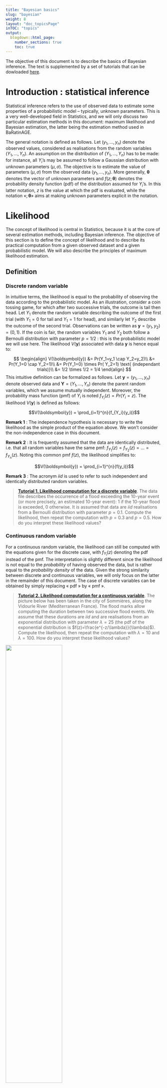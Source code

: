 ---
title: "Bayesian basics"
slug: "bayesian"
weight: 8
layout: "doc_topicsPage"
inTOC: "topics"
output:
  blogdown::html_page:
    number_sections: true
    toc: true
---

The objective of this document is to describe the basics of Bayesian inference. The text is supplemented by a set of tutorials that can be dowloaded [here](TP_bayesian.en.zip). 

# Introduction : statistical inference

Statistical inference refers to the use of observed data to estimate some properties of a probabilistic model – typically, unknown parameters. This is a very well-developed field in Statistics, and we will only discuss two particular estimation methods in this document: maximum likelihood and Bayesian estimation, the latter being the estimation method used in BaRatinAGE.

The general notation is defined as follows. Let $(y_1,\ldots,y_n)$ denote the observed values, considered as realisations from the random variables $(Y_1,\ldots,Y_n)$. An assumption on the distribution of $(Y_1,\ldots,Y_n)$ has to be made: for instance, all $Y_i$'s may be assumed to follow a Gaussian distribution with unknown parameters $(\mu,\sigma)$. The objective is to estimate the value of parameters $(\mu,\sigma)$ from the observed data $(y_1,\ldots,y_n)$. More generally, $\boldsymbol{\theta}$ denotes the vector of unknown parameters and $f(z;\boldsymbol{\theta})$ denotes the probability density function (pdf) of the distribution assumed for $Y_i$'s. In this latter notation, $z$ is the value at which the pdf is evaluated, while the notation «$;\boldsymbol{\theta}$» aims at making unknown parameters explicit in the notation.

# Likelihood

The concept of likelihood is central in Statistics, because it is at the core of several estimation methods, including Bayesian inference. The objective of this section is to define the concept of likelihood and to describe its practical computation from a given observed dataset and a given probabilistic model. We will also describe the principles of maximum likelihood estimation.

## Definition

### Discrete random variable

In intuitive terms, the likelihood is equal to the probability of observing the data according to the probabilistic model. As an illustration, consider a coin tossing game, for which after two successive trials, the outcome is tail then head. Let $Y_1$ denote the random variable describing the outcome of the first trial (with $Y_1=0$ for tail and $Y_1=1$ for head), and similarly let $Y_2$ describe the outcome of the second trial. Observations can be written as $\boldsymbol{y}=(y_1,y_2)=(0,1)$. If the coin is fair, the random variables $Y_1$ and $Y_2$ both follow a Bernoulli distribution with parameter $p=1/2$ : this is the probabilistic model we will use here. The likelihood $V(\boldsymbol{y})$ associated with data $\boldsymbol{y}$ is hence equal to:

$$ \begin{align}
V(\boldsymbol{y}) &= Pr(Y_1=y_1 \cap Y_2=y_2)\\
&= Pr(Y_1=0 \cap Y_2=1)\\
&= Pr(Y_1=0) \times Pr( Y_2=1) \text{ (independant trials)}\\
&= 1/2 \times 1/2 = 1/4
\end{align}
$$
This intuitive definition can be formalized as follows. Let $\boldsymbol{y}=(y_1,\ldots,y_n)$ denote observed data and $\boldsymbol{Y}=(Y_1,\ldots,Y_n)$ denote the parent random variables, which we assume mutually independent. Moreover, the probability mass function (pmf) of $Y_i$ is noted $f_{Y_i}(z)=Pr(Y_i=z)$. The likelihood $V(\boldsymbol{y})$ is defined as follows:

$$V(\boldsymbol{y}) = \prod_{i=1}^{n}{f_{Y_i}(y_i)}$$

**Remark 1** : The independence hypothesis is necessary to write the likelihood as the simple product of the equation above. We won’t consider the non-independence case in this document. 

**Remark 2** : It is frequently assumed that the data are identically distributed, i.e. that all random
variables have the same pmf: $f_{Y_1}(z)=f_{Y_2}(z)=\ldots=f_{Y_n}(z)$. Noting this common pmf $f(z)$, the likelihood simplifies to:

$$V(\boldsymbol{y}) = \prod_{i=1}^{n}{f(y_i)}$$

**Remark 3** : The acronym *iid* is used to refer to such independent and identically distributed random
variables.

> [**Tutorial 1. Likelihood computation for a discrete variable**](TP_bayesian.en.zip). The data file describes the occurrence of a flood exceeding the 10-year event (or more precisely, an estimated 10-year event): 1 if the 10-year flood is exceeded, 0 otherwise. It is assumed that data are *iid* realisations from a Bernoulli distribution with parameter $p=0.1$. Compute the likelihood, then repeat the computation with $p=0.3$ and $p=0.5$. How do you interpret these likelihood values?

### Continuous random variable

For a continuous random variable, the likelihood can still be computed with the equations given for the discrete case, with $f_{Y_i}(z)$ denoting the pdf instead of the pmf. The interpretation is slightly different since the likelihood is not equal to the *probability* of having observed the data, but is rather equal to the *probability density* of the data. Given the strong similarity between discrete and continuous variables, we will only focus on the latter in the remainder of this document. The case of discrete variables can be obtained by simply replacing « pdf » by « pmf ».

> [**Tutorial 2. Likelihood computation for a continuous variable**](TP_bayesian.en.zip). The picture below has been taken in the city of Sommières, along the Vidourle River (Mediterranean France). The flood marks allow computing the duration between two successive flood events. We assume that these durations are *iid* and are realisations from an exponential distribution with parameter $\lambda=25$ (the pdf of the exponential distribution is $f(z)=\frac{e^{-z/\lambda}}{\lambda}$). Compute the likelihood, then repeat the computation with $\lambda=10$ and $\lambda=100$. How do you interpret these likelihood values?

<img src="Vidourles.jpg" width="60%">
<p style="text-align: center;color: gray;"> Picture taken in the city of Sommières showing flood marks on a building. Photo : Diane Laberge, [http://www.dianelaberge.com/blogue/2012/11/09/laccent-du-sud/](http://www.dianelaberge.com/blogue/2012/11/09/laccent-du-sud/).</p>

## Maximum likelihood estimation

The idea behind maximum likelihood estimation should be intuitive after the tutorials proposed in the previous section: an estimate can be obtained by picking up the parameter maximizing the likelihood. This can be formalized as follows, using the same notation as in previous sections: $\boldsymbol{y}=(y_1,\ldots,y_n)$ denote the data, and $\boldsymbol{Y}=(Y_1,\ldots,Y_n)$ the corresponding random variables. We now assume that the pdf of the random variable $Y_i$ depends on one or several unknown parameters denoted by $\boldsymbol{\theta}$. This pdf is noted $f_{Y_i}(z;\boldsymbol{\theta})$. The likelihood $V(\boldsymbol{y};\boldsymbol{\theta})$ is then equal to:

$$V(\boldsymbol{y};\boldsymbol{\theta}) = \prod_{i=1}^{n}{f_{Y_i}(y_i;\boldsymbol{\theta})}$$

This equation is basically identical to the preceding likelihood equations, except that unknown parameters $\boldsymbol{\theta}$ are made explicit in the notation. The maximum likelihood estimator $\hat{\boldsymbol{\theta}}$ then corresponds to the parameter vector maximizing the likelihood:

$$\hat{\boldsymbol{\theta}} = \mathop{\mathrm{argmax}}_{\boldsymbol{\theta}} V(\boldsymbol{y};\boldsymbol{\theta})$$

> [**Tutorial 3. Maximum likelihood estimation, discrete case**](TP_bayesian.en.zip). Using the data of Tutorial 1, compute the likelihood for a grid of values of parameter $p$. Plot the likelihood as a function of $p$, and deduce the maximum likelihood estimate. Is there any other information one could use in this likelihood function?

> [**Tutorial 4. Maximum likelihood estimation, continuous case**](TP_bayesian.en.zip). Using the data of Tutorial 2, compute the likelihood for a grid of values of parameter $\lambda$. Plot the likelihood as a function of $\lambda$, and deduce the maximum likelihood estimate. Is there any other information one could use in this likelihood function?

> [**Tutorial 5. Maximum likelihood estimation for a linear regression**](TP_bayesian.en.zip). Consider the data in the figure below, representing annual precipitation($X$) and annual streamflow ($Y$) for some
catchment. A roughly linear link being apparent in this figure, a linear relation is assumed as follows:
>
$$y_i=\theta  x_i + \varepsilon_i \text{ with }  \varepsilon_i \sim \mathcal{N}(0,\sigma)$$
>
<img src="linear.en.jpg" width="50%">
<p style="text-align: center;color: gray;"> Relation between annual precipitation $X$ and annual streamflow $Y$</p>
>
> This relation assumes that the annual streamflow is equal to a fraction $\theta$ of the annual precipitation, plus a residual value varying from year to year. The residuals are further assumed to be *iid* realisations from a Gaussian distribution with mean zero and unknown standard deviation $\sigma$. Under these hypotheses, the $i$th annual streamflow is a realisation from a Gaussian distribution $\mathcal{N}(\theta x_i,\sigma)$: in other words, the linear regression model gives the mean of the annual streamflow, while the residual standard deviation gives the uncertainty on the predicted annual streamflow. Note that the annual streamflow data $\boldsymbol{y}$ are not identically distributed here (because the mean is different every year).
>
> 1. Plot the data along with the regression line for $\theta=0.1$.
2. Compute the likelihood of data $\boldsymbol{y}$ for $\theta=0.1$ and $\sigma=50$.
3. By trial-and-error, compute the maximum likelihood estimate of $\theta$ (keeping $\sigma=50$ fixed).
4. Compare the maximum likelihood regression line with the one computed by Excel (right click…Add Trendline).
>
> Remark: although very simple, this example provides an excellent illustration of the way parameters from a deterministic model can be estimated. Here the deterministic model is the simple linear relation $y_{sim}=\theta x$. Streamflow $y_{sim}$ is the output variable (also called predictand), precipitation $x$ is the input variable (also called predictor), and $\theta$ is the unknown parameter to be estimated. The example can be generalized to much more complex models, including rating curves or hydrologic models.

# Bayesian inference

As maximum likelihood, the Bayesian approach is an estimation method. Some of its properties are of particular interest in a hydrologic context, in particular in terms of uncertainty quantification. Here we describe the building blocks of Bayesian estimation: likelihood, prior distribution and posterior distribution.

## Likelihood

Bayesian estimation uses the likelihood as defined in the preceding sections. However in a Bayesian context, the likelihood is generally noted $p(\boldsymbol{y}|\boldsymbol{\theta})$ instead of $V(\boldsymbol{y};\boldsymbol{\theta})$):

$$p(\boldsymbol{y}|\boldsymbol{\theta}) = \prod_{i=1}^{n}{f_{Y_i}(y_i;\boldsymbol{\theta})}$$

The likelihood quantifies the information brought by the data about the unknown parameters $\boldsymbol{\theta}$. However, unlike with maximum likelihood estimation, we will not attempt to maximize it here.

## Prior distribution

The Bayesian does not only use the information brought by the data, but allows including any knowledge on $\boldsymbol{\theta}$ that would be available even before acquiring the data. This prior information is encoded as a distribution, whose pdf is noted $p(\boldsymbol{\theta})$. As suggested by this notation, the prior distribution does not depend on the data$\boldsymbol{y}$. This is actually a golden rule: the data should never be used to specify the prior distribution, since this would be akin to using the same data twice, leading to a strong under-estimation of uncertainties.

The specification of a prior distribution is completely context-dependent, and there is therefore no universal rule to follow. This specification is entirely the responsibility of the analyst, who has to translate his/her knowledge in the form of a distribution. This introduces an additional subjective step into the analysis, which led to vigorous debates between supporters and opponents of the Bayesian approach. One may still argue that: (1) fully objective computations sometimes lead to unrealistic results; (2) in most data analyses, there exist many subjective choices anyway; (3) the prior distribution at least forces the analyst to formalize this subjectivity, and makes it transparent (the prior distribution should always be communicated along with the results of the analysis!); (4) subjectivity and knowledge are not antithetical.

The tutorials will illustrate practical examples of prior specification. In the meantime, the following cases show that prior knowledge often exists in Hydrology:

* Consider the precipitation-streamflow regression in Tutorial 5: in most cases it is realistic to restrict $\theta$ between 0 and 1 (except if strong groundwater import is expected), and therefore it makes sense to use a prior distribution that induces this constraint (e.g. a uniform distribution between 0 and 1). Moreover, given the catchment size and its geographic location, one may have more information on the value of this parameter, which represents a runoff coefficient. For instance, in an arid or semi-arid region, a runoff coefficient as high as 0.8 would be unlikely for a medium-sized natural catchment (more than a few km²).
* Rating curves provide an excellent illustration of the availability of prior knowledge: rating curve parameters can indeed be linked with measurable hydraulic properties (e.g. geometry of a channel or a cross-section, slope of a channel, etc.), for which a rigorous quantification is possible. This is one underlying principle of BaRatin.
* Although using the data $\boldsymbol{y}$ to specify the prior distribution is strictly forbidden, it is not forbidden to use other data! This idea can for instance be used in flood frequency analysis for regionalisation purposes: sites nearby and similar (in some sense) to the target site can be used to specify a prior distribution; this information is then combined with the data at the target site $\boldsymbol{y}$ with a Bayesian analysis (see for instance [Ribatet 2007](https://hal.inrae.fr/tel-02590034)).

Finally, remind that in general $\boldsymbol{\theta}$ is a vector (as soon as there are several unknown parameters). The prior distribution is therefore multi-dimensional. A simple and frequently used approach to specify a multi-dimensional prior distribution is to use independent priors for each parameter. A joint prior distribution can then be obtained with a simple multiplication:

$$p(\boldsymbol{\theta})=p(\theta_1,\ldots,\theta_p)=\prod_{i=1}^{p}{p(\theta_i)}$$

##  Posterior distribution

Bayes theorem (image below) allows combining the information brought by the data (through the likelihood) with prior information into a distribution for the unknown parameter $\boldsymbol{\theta}$ , termed the
posterior distribution. The pdf of the posterior distribution, noted $p(\boldsymbol{\theta}|\boldsymbol{y})$, is defined by:

$$ p(\boldsymbol{\theta}|\boldsymbol{y}) = \frac{
\overbrace{p(\boldsymbol{y}|\boldsymbol{\theta})}^{\text{likelihood}} 
\times \overbrace{p(\boldsymbol{\theta})}^{\text{prior}}
}
{\underbrace{\int p(\boldsymbol{y}|\boldsymbol{\nu}) \times p(\boldsymbol{\nu})d\boldsymbol{\nu}}_{\text{normalization constant}}}$$


<img src="Thomas_Bayes.gif" width="40%">
<p style="text-align: center;color: gray;"> Thomas Bayes. Source : [Wikipedia](https://en.wikipedia.org/wiki/Thomas_Bayes)</p>

The numerator is simply the product of the likelihood and the prior pdf. The denominator looks more
complex, since it requires integrating this product with respect to unknown parameters. However, this denominator is in fact just a constant: the data $\boldsymbol{y}$ are given and fixed, and parameters $\boldsymbol{\nu}$ disappear from the denominator since they correspond to the integration variables. Consequently, the denominator only serves as a normalizing constant: it ensures that the area below the posterior pdf is equal to 1 (which is required for any pdf). In practice, it is actually not even necessary to compute this constant in general (the reason will be explained in page on [MCMC methods MCMC](/en/doc/topics/mcmc)). This allows simplifying Bayes theorem as follows:

$$ p(\boldsymbol{\theta}|\boldsymbol{y}) \propto p(\boldsymbol{y}|\boldsymbol{\theta}) p(\boldsymbol{\theta})$$

where the symbol « $\propto$ » stands for « is proportional to ». This equation shows that the derivation of the posterior pdf (up to a constant of proportionality) is disarmingly simple: it is just the product of the likelihood and the prior pdf! The resulting posterior pdf quantifies the knowledge on parameters $\boldsymbol{\theta}$, given two sources of information: the data and prior knowledge.

It is worth noting that the raw result of Bayesian estimation is a distribution, as opposed to a value (as in other estimation methods such as moments, maximum likelihood, etc.). This remark calls for further comments:

* The raw result of Bayesian inference directly provides a quantification of uncertainty.
* This does not mean that quantifying uncertainty is impossible with other estimation methods: in fact, most estimation methods come with a solid and well-developed theory for uncertainty quantification. But this quantification only comes in a second step, after having estimated a particular value.
* Conversely, this does not mean that estimating a value is impossible with Bayesian estimation: typically, the maximum of the posterior pdf is a standard choice. This can be considered as the Bayesian version of the maximum likelihood estimate, and it is often abbreviated as the Maxpost estimate (or alternatively the MAP estimate for Maximum A Posteriori).

The comments above show that all estimation methods can provide both a point-estimate (i.e. a value) and a quantification of uncertainty. Bred-in-the-bone Bayesians may argue that uncertainty quantification is somewhat more natural in a Bayesian framework, because uncertainty is the raw result and point-estimate is the by-product (while it’s the contrary with other estimation methods).

> [**Tutorial 6. Bayesian estimation, discrete case**](TP_bayesian.en.zip). Complete Tutorial 3 to perform a full Bayesian analysis, which requires: (1) specifying a prior pdf; (2) computing the posterior pdf (up to a constant of proportionality). Plot the likelihood, the prior pdf and the posterior pdf and compare them.
>
> The person who estimated the 10-year flood let you know that she/he did not used your data to make her/his estimation;moreover, she/he performed an analysis suggesting that the uncertainty on the exceedance probability of the estimated 10-year flood could be represented by a lognormal distribution$Log\mathcal{N}(\mu=log(0.1),\sigma=0.75)$. Use this information.

> [**Tutorial 7. Bayesian estimation, continuous case**](TP_bayesian.en.zip). Complete Tutorial 4 to perform a full Bayesian analysis. Moreover, a colleague who made some hydrology/hydraulics study for this area let you know that the return period associated with a flooding of this building is comprised between 10 and 100 years, at a confidence level of 95%. Use this information.

> [**Tutorial 8. Bayesian estimation for a linear regression**](TP_bayesian.en.zip). Complete Tutorial 5 to perform a full Bayesian analysis for parameter $\theta$ (keep $\sigma=50$ as a known value). Plot the likelihood, the prior pdf and the posterior pdf. Repeat the computation with other values for $\sigma$, and comment on the results.

